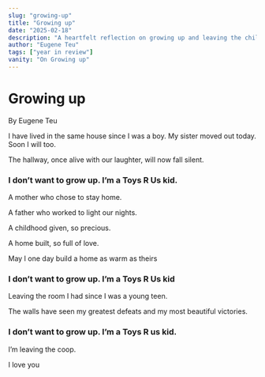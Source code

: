 ```yaml
---
slug: "growing-up"
title: "Growing up"
date: "2025-02-18"
description: "A heartfelt reflection on growing up and leaving the childhood home"
author: "Eugene Teu"
tags: ["year in review"]
vanity: "On Growing up"
---
```


# Growing up
By Eugene Teu 

I have lived in the same house since I was a boy. My sister moved out today. Soon I will too. 

The hallway, once alive with our laughter, will now fall silent. 

### I don’t want to grow up. I’m a Toys R Us kid.

A mother who chose to stay home.

A father who worked to light our nights. 

A childhood given, so precious.

A home built, so full of love.

May I one day build a home as warm as theirs

### I don’t want to grow up. I’m a Toys R Us kid

Leaving the room I had since I was a young teen. 

The walls have seen my greatest defeats and my most beautiful victories. 

### I don’t want to grow up. I’m a Toys R us kid. 

I’m leaving the coop.

I love you




